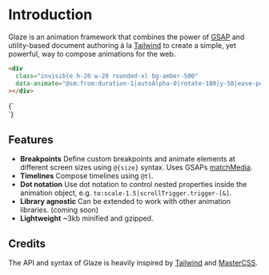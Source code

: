 
# Introduction

Glaze is an animation framework that combines the power of
[GSAP](https://greensock.com/gsap/) and utility-based document authoring à la
[Tailwind](https://tailwindcss.com) to create a simple, yet powerful, way to
compose animations for the web.

```html copy
<div
  class="invisible h-20 w-20 rounded-xl bg-amber-500"
  data-animate="@sm:from:duration-1|autoAlpha-0|rotate-180|y-50|ease-power2.inOut"
></div>
```
<Example>
  {`
<div
class="h-20 w-20 rounded-xl bg-amber-500 invisible"
data-animate="@sm:from:duration-1|autoAlpha-0|rotate-180|y-50|ease-power2.inOut|scrollTrigger.trigger-[&]">
</div>
`}
</Example>

## Features

- **Breakpoints** Define custom breakpoints and animate elements at different
  screen sizes using `@{size}` syntax. Uses GSAPs
  [matchMedia](<https://gsap.com/docs/v3/GSAP/gsap.matchMedia()/>).
- **Timelines** Compose timelines using `@tl`.
- **Dot notation** Use dot notation to control nested properties inside the
  animation object, e.g.
  `to:scale-1.5|scrollTrigger.trigger-[&]`.
- **Library agnostic** Can be extended to work with other animation libraries. (coming soon)
- **Lightweight** ~3kb minified and gzipped.

## Credits

The API and syntax of Glaze is heavily inspired by [Tailwind](https://tailwindcss.com) and [MasterCSS](https://css.master.co/).
